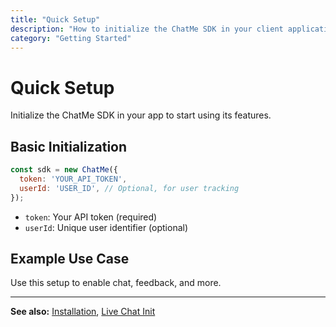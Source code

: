```yaml
---
title: "Quick Setup"
description: "How to initialize the ChatMe SDK in your client application."
category: "Getting Started"
---
```


# Quick Setup

Initialize the ChatMe SDK in your app to start using its features.

## Basic Initialization

```js
const sdk = new ChatMe({
  token: 'YOUR_API_TOKEN',
  userId: 'USER_ID', // Optional, for user tracking
});
```

- `token`: Your API token (required)
- `userId`: Unique user identifier (optional)

## Example Use Case

Use this setup to enable chat, feedback, and more.

---

**See also:** [Installation](./installation.mdx), [Live Chat Init](../core-features/live-chat-init.mdx)
